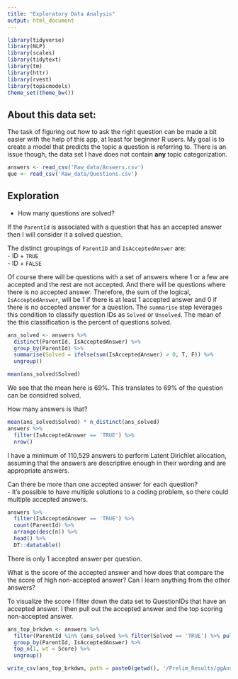 ```yaml
---
title: "Exploratory Data Analysis"
output: html_document
---
```


```r
library(tidyverse)
library(NLP)
library(scales)
library(tidytext)
library(tm)
library(httr)
library(rvest)
library(topicmodels)
theme_set(theme_bw())
```

## About this data set:  
  
  The task of figuring out *how* to ask the right question can be made a bit easier with the help of this app, at least for beginner R users. My goal is to create a model that predicts the topic a question is referring to. There is an issue though, the data set I have does not contain **any** topic categorization.   

```r
answers <- read_csv('Raw_data/Answers.csv')
que <- read_csv('Raw_data/Questions.csv')
```

## Exploration  

  - How many questions are solved?  
  
If the `ParentId` is associated with a question that has an accepted answer then I will consider it a solved question.  

The distinct groupings of `ParentID` and `IsAcceptedAnswer` are:   
  - ID + `TRUE`  
  - ID + `FALSE`  

Of course there will be questions with a set of answers where 1 or a few are accepted and the rest are not accepted. And there will be questions where there is no accepted answer. Therefore, the sum of the logical, `IsAcceptedAnswer`, will be 1 if there is at least 1 accepted answer and 0 if there is no accepted answer for a question. The `summarise` step leverages this condition to classify question IDs as `Solved` or `Unsolved`. The mean of the this classification is the percent of questions solved.   

```r
ans_solved <- answers %>%  
  distinct(ParentId, IsAcceptedAnswer) %>%   
  group_by(ParentId) %>%  
  summarise(Solved = ifelse(sum(IsAcceptedAnswer) > 0, T, F)) %>%  
  ungroup()  

mean(ans_solved$Solved)  
```

We see that the mean here is 69%. This translates to 69% of the question can be considred solved. 

How many answers is that?

```r
mean(ans_solved$Solved) * n_distinct(ans_solved)
answers %>%
  filter(IsAcceptedAnswer == 'TRUE') %>%
  nrow()
```

I have a minimum of 110,529 answers to perform Latent Dirichlet allocation, assuming that the answers are descriptive enough in their wording and are appropriate answers.

Can there be more than one accepted answer for each question?  
  - It's possible to have multiple solutions to a coding problem, so there could multiple accepted answers.
  
```r
answers %>%
  filter(IsAcceptedAnswer == 'TRUE') %>%
  count(ParentId) %>%
  arrange(desc(n)) %>%
  head() %>%
  DT::datatable()
```

There is only 1 accepted answer per question.

What is the score of the accepted answer and how does that compare the the score of high non-accepted answer? Can I learn anything from the other answers?

To visualize the score I filter down the data set to QuestionIDs that have an accepted answer. I then pull out the accepted answer and the top scoring non-accepted answer. 

```r
ans_top_brkdwn <- answers %>%
  filter(ParentId %in% (ans_solved %>% filter(Solved == 'TRUE') %>% pull(ParentId))) %>%
  group_by(ParentId, IsAcceptedAnswer) %>%
  top_n(1, wt = Score) %>%
  ungroup() 

write_csv(ans_top_brkdwn, path = paste0(getwd(), '/Prelim_Results/ggAns.csv'))
```

